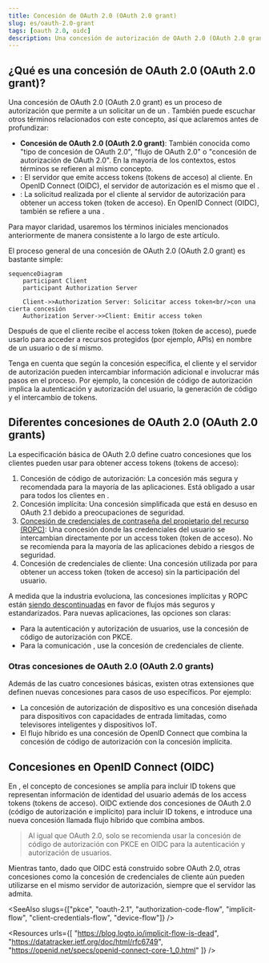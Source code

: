 ```yaml
---
title: Concesión de OAuth 2.0 (OAuth 2.0 grant)
slug: es/oauth-2.0-grant
tags: [oauth 2.0, oidc]
description: Una concesión de autorización de OAuth 2.0 (OAuth 2.0 grant, a veces referida como "tipo de concesión de OAuth 2.0" o "flujo de OAuth 2.0"), es un método utilizado por los clientes para obtener un access token (token de acceso) de un authorization server (servidor de autorización). Es una parte esencial para que los clientes de OAuth autentiquen y autoricen identidades.
---
```


## ¿Qué es una concesión de OAuth 2.0 (OAuth 2.0 grant)?

Una concesión de OAuth 2.0 (OAuth 2.0 grant) es un proceso de autorización que permite a un <Ref slug="client" /> solicitar un <Ref slug="access-token" /> de un <Ref slug="authorization-server" />. También puede escuchar otros términos relacionados con este concepto, así que aclaremos antes de profundizar:

- **Concesión de OAuth 2.0 (OAuth 2.0 grant)**: También conocida como "tipo de concesión de OAuth 2.0", "flujo de OAuth 2.0" o "concesión de autorización de OAuth 2.0". En la mayoría de los contextos, estos términos se refieren al mismo concepto.
- <Ref slug="authorization-server" />: El servidor que emite access tokens (tokens de acceso) al cliente. En OpenID Connect (OIDC), el servidor de autorización es el mismo que el <Ref slug="openid-connect" headingId="openid-provider-op" />.
- <Ref slug="authorization-request" />: La solicitud realizada por el cliente al servidor de autorización para obtener un access token (token de acceso). En OpenID Connect (OIDC), también se refiere a una <Ref slug="authentication-request" />.

Para mayor claridad, usaremos los términos iniciales mencionados anteriormente de manera consistente a lo largo de este artículo.

El proceso general de una concesión de OAuth 2.0 (OAuth 2.0 grant) es bastante simple:

```mermaid
sequenceDiagram
    participant Client
    participant Authorization Server

    Client->>Authorization Server: Solicitar access token<br/>con una cierta concesión
    Authorization Server->>Client: Emitir access token
```

Después de que el cliente recibe el access token (token de acceso), puede usarlo para acceder a recursos protegidos (por ejemplo, APIs) en nombre de un usuario o de sí mismo.

Tenga en cuenta que según la concesión específica, el cliente y el servidor de autorización pueden intercambiar información adicional e involucrar más pasos en el proceso. Por ejemplo, la <Ref slug="authorization-code-flow">concesión de código de autorización</Ref> implica la autenticación y autorización del usuario, la generación de código y el intercambio de tokens.

## Diferentes concesiones de OAuth 2.0 (OAuth 2.0 grants)

La especificación básica de OAuth 2.0 define cuatro concesiones que los clientes pueden usar para obtener access tokens (tokens de acceso):

1. <Ref slug="authorization-code-flow">Concesión de código de autorización</Ref>: La concesión más segura y recomendada para la mayoría de las aplicaciones. Está obligado a usar <Ref slug="pkce" /> para todos los clientes en <Ref slug="oauth-2.1" />.
2. <Ref slug="implicit-flow">Concesión implícita</Ref>: Una concesión simplificada que está en desuso en OAuth 2.1 debido a preocupaciones de seguridad.
3. [Concesión de credenciales de contraseña del propietario del recurso (ROPC)](https://datatracker.ietf.org/doc/html/rfc6749#section-4.3): Una concesión donde las credenciales del usuario se intercambian directamente por un access token (token de acceso). No se recomienda para la mayoría de las aplicaciones debido a riesgos de seguridad.
4. <Ref slug="client-credentials-flow">Concesión de credenciales de cliente</Ref>: Una concesión utilizada por <Ref slug="client" headingId="confidential-clients" /> para obtener un access token (token de acceso) sin la participación del usuario.

A medida que la industria evoluciona, las concesiones implícitas y ROPC están [siendo descontinuadas](https://blog.logto.io/oauth-2-1) en favor de flujos más seguros y estandarizados. Para nuevas aplicaciones, las opciones son claras:

- Para la autenticación y autorización de usuarios, use la concesión de código de autorización con PKCE.
- Para la comunicación <Ref slug="machine-to-machine" />, use la concesión de credenciales de cliente.

### Otras concesiones de OAuth 2.0 (OAuth 2.0 grants)

Además de las cuatro concesiones básicas, existen otras extensiones que definen nuevas concesiones para casos de uso específicos. Por ejemplo:

- La <Ref slug="device-flow">concesión de autorización de dispositivo</Ref> es una concesión diseñada para dispositivos con capacidades de entrada limitadas, como televisores inteligentes y dispositivos IoT.
- El <Ref slug="hybrid-flow">flujo híbrido</Ref> es una concesión de OpenID Connect que combina la concesión de código de autorización con la concesión implícita.

## Concesiones en OpenID Connect (OIDC)

En <Ref slug="openid-connect" />, el concepto de concesiones se amplía para incluir <Ref slug="id-token">ID tokens</Ref> que representan información de identidad del usuario además de los access tokens (tokens de acceso). OIDC extiende dos concesiones de OAuth 2.0 (código de autorización e implícito) para incluir ID tokens, e introduce una nueva concesión llamada <Ref slug="hybrid-flow">flujo híbrido</Ref> que combina ambos.

> Al igual que OAuth 2.0, solo se recomienda usar la concesión de código de autorización con PKCE en OIDC para la autenticación y autorización de usuarios.

Mientras tanto, dado que OIDC está construido sobre OAuth 2.0, otras concesiones como la concesión de credenciales de cliente aún pueden utilizarse en el mismo servidor de autorización, siempre que el servidor las admita.

<SeeAlso slugs={["pkce", "oauth-2.1", "authorization-code-flow", "implicit-flow", "client-credentials-flow", "device-flow"]} />

<Resources
  urls={[
    "https://blog.logto.io/implicit-flow-is-dead",
    "https://datatracker.ietf.org/doc/html/rfc6749",
    "https://openid.net/specs/openid-connect-core-1_0.html"
  ]}
/>
